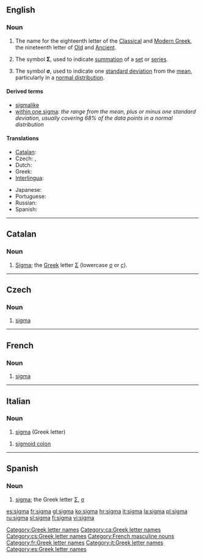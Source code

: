{{letter_disp2|rho|[[image:Greek_uc_sigma.svg|33px]][[image:Greek_lc_sigma1.png|30px]][[image:Greek_lc_sigma2.png|23px]] |tau|σίγμα|Σ|σ}}
==English==
===Noun===
{{en-noun}}

# The name for the eighteenth letter of the [[Classical Greek|Classical]] and [[Modern Greek]], the nineteenth letter of [[Old Greek|Old]] and [[Ancient Greek|Ancient]].
# {{mathematics}} The symbol '''Σ''', used to indicate [[summation]] of a [[set]] or [[series]].
# {{statistics}} The symbol '''σ''', used to indicate one [[standard deviation]] from the [[mean]], particularly in a [[normal distribution]].

====Derived terms====
* [[sigmalike]]
* [[within one sigma]]: ''the range from the mean, plus or minus one standard deviation, usually covering 68% of the data points in a normal distribution''

====Translations====
{{trans-top|letter of the Greek alphabet}}
*[[Catalan]]: {{t-|ca|sigma|f}}
*Czech: {{t-|cs|sigma|n}},  {{t|cs|sígma}}
*Dutch: {{t-|nl|sigma|m}}
*Greek: {{t+|el|σίγμα|n|sc=Grek}}
*[[Interlingua]]: {{t-|ia|sigma|xs=Interlingua}}
{{trans-mid}}
* Japanese: {{t|ja|シグマ|tr=shiguma|sc=Jpan}}
*Portuguese: {{t-|pt|sigma|m}}
*Russian: {{t|ru|сигма|f|tr=sígma|sc=Cyrl}}
*Spanish: {{t+|es|sigma|f}}
{{trans-bottom}}

[[Category:Greek letter names]]

----

==Catalan==

===Noun===
{{ca-noun|f|pl=sigmes}}
# [[#English|Sigma]]; the [[Appendix:Greek script|Greek]] letter [[Σ]] (lowercase [[σ]] or [[ς]]).

[[Category:ca:Greek letter names]]

----

==Czech==

===Noun===
{{cs-noun|g=n}}

# [[#English|sigma]]

[[Category:cs:Greek letter names]]

----

==French==

===Noun===
{{fr-noun-inv|m}}

# [[#English|sigma]] {{gloss|Greek letter}}

[[Category:French masculine nouns]]
[[Category:fr:Greek letter names]]

----
==Italian==

===Noun===
{{wikipedia|lang=it}}
{{infl|it|noun}} {{m|f|inv}}

# [[#English|sigma]] (Greek letter)

{{infl|it|noun}} {{m|inv}}

# [[sigmoid colon]]

[[Category:it:Greek letter names]]

----

==Spanish==

===Noun===
{{es-noun-f}}

# [[#English|sigma]]; the Greek letter [[Σ]], [[σ]]

[[Category:es:Greek letter names]]

[[es:sigma]]
[[fr:sigma]]
[[gl:sigma]]
[[ko:sigma]]
[[hr:sigma]]
[[it:sigma]]
[[la:sigma]]
[[pl:sigma]]
[[ru:sigma]]
[[sl:sigma]]
[[fi:sigma]]
[[vi:sigma]]